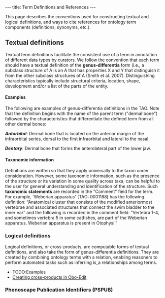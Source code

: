 ---
title: Term Definitions and References
---

This page describes the conventions used for constructing textual and logical definitions, and ways to cite references for ontology term components (definitions, synonyms, etc.).

== Textual definitions ==
Textual term definitions facilitate the consistent use of a term in annotation of different data types by curators. We follow the convention that each term should have a textual definition of the '''genus-differentia''' form (i.e., a subclass structure of A is an A that has properties X and Y that distinguish it from the other subclass structures of A (Smith et al. 2007). Distinguishing characteristics typically include structural criteria, location, shape, development and/or a list of the parts of the entity.

====Examples====
The following are examples of genus-differentia definitions in the TAO. Note that the definition begins with the name of the parent term ("dermal bone") followed by the characteristics that differentiate the defined term from all other dermal bones:

'''''Antorbital''''': Dermal bone that is located on the anterior margin of the infraorbital series, dorsal to the first infraorbital and lateral to the nasal

'''''Dentary''''': Dermal bone that forms the anterolateral part of the lower jaw.

====Taxonomic information====
Definitions are written so that they apply universally to the taxon under consideration.  However, some taxonomic information, such as the presence of the structure or its variation in some quality across taxa, can be helpful to the user for general understanding and identification of the structure. Such '''taxonomic statements''' are recorded in the "Comment" field for the term. For example, 'Weberian apparatus' (TAO: 0001188) has the following definition: “Anatomical cluster that consists of the modified anteriormost vertebrae and associated structures that connect the swim bladder to the inner ear” and the following is recorded in the comment field: “Vertebra 1-4, and sometimes vertebra 5 in some catfishes, are part of the Weberian apparatus. Weberian apparatus is present in Otophysi.”

=== Logical definitions ===

Logical definitions, or cross-products, are computable forms of textual definitions, and also take the form of genus-differentia definitions.  They are created by combining ontology terms with a relation, enabling reasoners to perform automated tasks such as inferring is_a relationships among terms.

* TODO:Examples
* [http://oboedit.org/docs/html/Introduction_to_Cross_Products.htm Creating cross-products in Obo-Edit]

=== Phenoscape Publication Identifiers (PSPUB)===